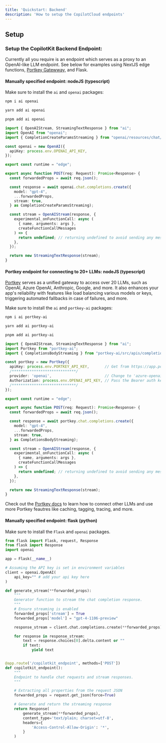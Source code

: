 ```yaml
---
title: 'Quickstart: Backend'
description: 'How to setup the CopilotCloud endpoints'
---
```


## Setup

### Setup the CopilotKit Backend Endpoint:

  Currently all you require is an endpoint which serves as a proxy to an OpenAI-like LLM endpoint.
  See below for examples using NextJS edge functions, [Portkey Gatewway](https://portkey.ai/), and Flask.


#### Manually specified endpoint: nodeJS (typescript)

Make sure to install the `ai` and `openai` packages:
<CodeGroup>
  ```bash npm
  npm i ai openai
  ``` 
  ```bash yarn
  yarn add ai openai
  ```
  ```bash pnpm
  pnpm add ai openai
  ```
</CodeGroup>
      
```ts /api/copilotkit/chat/route.ts (NextJS)
import { OpenAIStream, StreamingTextResponse } from "ai";
import OpenAI from "openai";
import { CompletionCreateParamsStreaming } from "openai/resources/chat/completions";

const openai = new OpenAI({
  apiKey: process.env.OPENAI_API_KEY,
});

export const runtime = "edge";

export async function POST(req: Request): Promise<Response> {
  const forwardedProps = await req.json();

  const response = await openai.chat.completions.create({
    model: "gpt-4",
    ...forwardedProps,
    stream: true,
  } as CompletionCreateParamsStreaming);

  const stream = OpenAIStream(response, {
    experimental_onFunctionCall: async (
      { name, arguments: args },
      createFunctionCallMessages
    ) => {
      return undefined; // returning undefined to avoid sending any messages to the client when a function is called. Temporary, bc currently vercel ai sdk does not support returning both text and function calls -- although the API does support it.
    },
  });

  return new StreamingTextResponse(stream);
}
```

#### Portkey endpoint for connecting to 20+ LLMs: nodeJS (typescript)

[Portkey](https://portkey.ai/) serves as a unified gateway to access over 20 LLMs, such as OpenAI, Azure OpenAI, Anthropic, Google, and more. 
It also enhances your app's reliability with features like load balancing various models or keys, triggering automated fallbacks in case of failures, and more.

Make sure to install the `ai` and `portkey-ai` packages:
<CodeGroup>
  ```bash npm
  npm i ai portkey-ai
  ``` 
  ```bash yarn
  yarn add ai portkey-ai
  ```
  ```bash pnpm
  pnpm add ai portkey-ai
  ```
</CodeGroup>
      
```ts /api/copilotkit/chat/route.ts (NextJS)
import { OpenAIStream, StreamingTextResponse } from "ai";
import Portkey from "portkey-ai";
import { CompletionsBodyStreaming } from "portkey-ai/src/apis/completions";

const portkey = new Portkey({
  apiKey: process.env.PORTKEY_API_KEY,       // Get from https://app.portkey.ai/
  /*****************************/  
  provider: 'openai',                        // Change to 'azure-openai', 'anthropic', 'google-palm', 'anyscale' etc.
  Authorization: process.env.OPENAI_API_KEY, // Pass the Bearer auth key for the chosen provider
  /*****************************/
});

export const runtime = "edge";

export async function POST(req: Request): Promise<Response> {
  const forwardedProps = await req.json();

  const response = await portkey.chat.completions.create({
    model: "gpt-4",
    ...forwardedProps,
    stream: true,
  } as CompletionsBodyStreaming);

  const stream = OpenAIStream(response, {
    experimental_onFunctionCall: async (
      { name, arguments: args },
      createFunctionCallMessages
    ) => {
      return undefined; // returning undefined to avoid sending any messages to the client when a function is called. Temporary, bc currently vercel ai sdk does not support returning both text and function calls -- although the API does support it.
    },
  });

  return new StreamingTextResponse(stream);
}
```

Check out the [Portkey docs](https://portkey.ai/docs/welcome/integration-guides) to learn how to connect other LLMs and use more Portkey feautres like caching, tagging, tracing, and more.


#### Manually specified endpoint: flask (python)

Make sure to install the `Flask` and `openai` packages.


```python
from flask import Flask, request, Response
from flask import Response
import openai

app = Flask(__name__)

# Assuming the API key is set in environment variables
client = openai.OpenAI(
    api_key="" # add your api key here
)

def generate_stream(**forwarded_props):
    """
    Generator function to stream the chat completion response.
    """
    # Ensure streaming is enabled
    forwarded_props['stream'] = True
    forwarded_props['model'] = "gpt-4-1106-preview"

    response_stream = client.chat.completions.create(**forwarded_props)

    for response in response_stream:
        text = response.choices[0].delta.content or ""
        if text:
            yield text


@app.route('/copilotkit_endpoint', methods=['POST'])
def copilotkit_endpoint():
    """
    Endpoint to handle chat requests and stream responses.
    """

    # Extracting all properties from the request JSON
    forwarded_props = request.get_json(force=True)

    # Generate and return the streaming response
    return Response(
        generate_stream(**forwarded_props),
        content_type='text/plain; charset=utf-8',
        headers={
            'Access-Control-Allow-Origin': '*',
        }
    )
```

